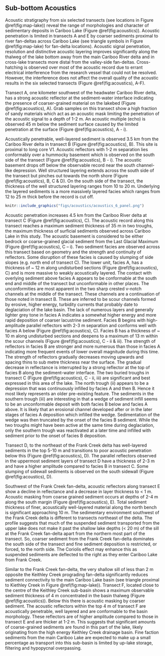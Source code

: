 ## Sub-bottom Acoustics

Acoustic stratigraphy from six selected transects (see locations in Figure \@ref(fig:map-lake)) reveal the range of morphologies and character of sedimentary deposits in Cariboo Lake (Figure \@ref(fig:acoustics)). Acoustic penetration is limited in transects A and E by coarser sediments proximal to river fan-deltas across Cariboo Lake (see triangle symbols in Figure \@ref(fig:map-lake) for fan-delta locations). Acoustic signal penetration, resolution and distinctive acoustic layering improves significantly along the thalweg of the lake bottom away from the main Cariboo River delta and in cross-lake transects more distal from the valley-side fan-deltas. Cross-hatching is observed over most of the acoustic record due to errant electrical interference from the research vessel that could not be resolved. However, the interference does not affect the overall quality of the acoustic results in the six selected transects (Figure \@ref(fig:acoustics), A-F).

Transect A, one kilometer southwest of the headwater Cariboo River delta, has a strong acoustic reflector at the sediment-water interface indicating the presence of coarser-grained material on the lakebed (Figure \@ref(fig:acoustics), A). Grab samples on this transect show a high fraction of sandy materials which act as an acoustic mask limiting the penetration of the acoustic signal to a depth of 1-2 m. An acoustic multiple (echo) is observed 45 m below the sediment surface caused by the limited penetration at the surface (Figure \@ref(fig:acoustics), A - i). 

Acoustically penetrable, well-layered sediment is observed 3.5 km from the Cariboo River delta in transect B (Figure \@ref(fig:acoustics), B). This site is proximal to long core V1. Acoustic reflectors with 1-2 m separation lies conformably over a hummocky basement which is observed on the south side of the transect (Figure \@ref(fig:acoustics), B - i). The acoustic basement drops off below the observable record near the south channel-like depression. Well structured layering extends across the south side of the transect but pinches out towards the north shore (Figure \@ref(fig:acoustics), B, C & D). On the south side of the transect, the thickness of the well structured layering ranges from 10 to 20 m. Underlying the layered sediments is a more massively layered facies which ranges from 12 to 25 m thick before the record is cut off. 

```r
knitr::include_graphics("figs/acoustics/acoustics_6_panel.png")
```

Acoustic penetration increases 4.5 km from the Cariboo River delta at transect C (Figure \@ref(fig:acoustics), C). The acoustic record along this transect reaches a maximum sediment thickness of 35 m in two troughs, the maximum thickness of surficial sediments observed across Cariboo Lake in this study. The acoustic basement is considered to be either bedrock or coarse-grained glacial sediment from the Last Glacial Maximum (Figure \@ref(fig:acoustics), C – i). Two sediment facies are observed across this transect based on geometry and the strength and continuity of reflectors. Some disruption of these facies is caused by slumping of side slopes (e.g. north end of transect C). The lower unit, facies A, has a thickness of ~ 12 m along undisturbed sections (Figure \@ref(fig:acoustics), C) and is more massive to weakly acoustically layered. The contact with overlying sediment above facies A appears to be conformable at the south end and middle of the transect but unconformable in other places. The unconformities are most apparent in the two sharp crested v-notch channels at the middle of the transect. These channels are a continuation of those noted in transect B. These are inferred to be scour channels formed by erosive, higher energy, turbidity currents that probably date to deglaciation of the lake basin. The lack of numerous layers and generally lighter grey tone in facies A indicates a somewhat higher energy and more rapid deposition of coarser lacustrine sediment. Facies B begins with high-amplitude parallel reflectors with 2-3 m separation and conforms well with facies A below (Figure \@ref(fig:acoustics), C). Facies B has a thickness of ~ 10 m along undisturbed sections and deepens to a maximum of 13 m within the scour channels (Figure \@ref(fig:acoustics), C - ii & iii). The strength of reflectors in facies B are stronger and more numerous than those in facies A indicating more frequent events of lower overall magnitude during this time. The strength of reflectors gradually decreases moving upwards and spacing thins to sub metre thickness near the surface. The gradual decrease in reflectance is interrupted by a strong reflector at the top of facies B along the sediment-water interface. The two buried troughs in transect C (Figure \@ref(fig:acoustics), C - ii, iii) are significant and best expressed in this area of the lake. The north trough (ii) appears to be a depression that was continuously infilled by facies A and then B. Hence it most likely represents an older pre-existing feature. The sediments in the southern trough (iii) are interesting in that a wedge of sediment infill seems to be an unconformable deposit with both facies B below and facies A above. It is likely that an erosional channel developed after or in the later stages of facies A deposition which infilled the wedge. Sedimentation of the wedge was then truncated by the onset of the facies B sediment. While the two troughs might have been active at the same time during deglaciation, only the southern trough was reactivated at a later time and infilled with sediment prior to the onset of facies B deposition.

Transect D, to the northeast of the Frank Creek delta has well-layered sediments in the top 5-10 m and transitions to poor acoustic penetration below this (Figure \@ref(fig:acoustics), D). The parallel reflectors observed in the uppermost sediment layers of transect D have a thickness of 2-3 m and have a higher amplitude compared to facies B in transect C. Some slumping of sidewall sediments is observed on the south sidewall (Figure \@ref(fig:acoustics), D).

Southwest of the Frank Creek fan-delta, acoustic reflectors along transect E show a decline in reflectance and a decrease in layer thickness to < 1 m. Acoustic masking from coarse grained sediment occurs at depths of 2-4 m along the south margin (Figure \@ref(fig:acoustics), E). Total sediment thickness of finer, acoustically well-layered material along the north bench is significant approaching 10 m. The sedimentary environment southwest of the Frank Creek delta is different to transects northeast of the delta. The profile suggests that much of the suspended sediment transported from the upper lake does not make it past the shallow lake depths (< 20 m) of the sill at the Frank Creek fan-delta apart from the northern most part of the transect. So, coarser sediment from the Frank Creek fan-delta dominates the south side of the transect and fine sediment deposition is restricted, or forced, to the north side. The Coriolis effect may enhance this as suspended sediments are deflected to the right as they enter Cariboo Lake from Frank Creek. 

Similar to the Frank Creek fan-delta, the very shallow sill of less than 2 m opposite the Keithley Creek prograding fan-delta significantly reduces sediment connectivity to the main Cariboo Lake basin (see triangle proximal to Kiethley Creek in Figure \@ref(fig:map-lake)). Transect F, located close to the centre of the Keithley Creek sub-basin shows a maximum observable sediment thickness of 4 m concentrated in the basin thalweg (Figure \@ref(fig:acoustics)). Below this there is acoustic masking by coarser sediment. The acoustic reflectors within the top 4 m of transect F are acoustically penetrable, well layered and are conformable to the basin morphology. These reflectors are of higher amplitude compared to those in transect E and are thicker at 1-2 m. This suggests that significant amounts of coarse-grained sediments are found in this part of the lake, likely originating from the high energy Keithley Creek drainage basin. Fine faction sediments from the main Cariboo Lake are expected to make up a small percentage as transport into this sub-basin is limited by up-lake storage, filtering and hypopycnal overpassing. 